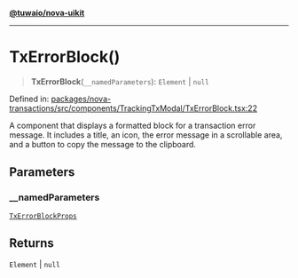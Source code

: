 [**@tuwaio/nova-uikit**](../../../README.md)

***

# TxErrorBlock()

> **TxErrorBlock**(`__namedParameters`): `Element` \| `null`

Defined in: [packages/nova-transactions/src/components/TrackingTxModal/TxErrorBlock.tsx:22](https://github.com/TuwaIO/nova-uikit/blob/10956f94b5825fb5faaa8de50c7681fa43843c24/packages/nova-transactions/src/components/TrackingTxModal/TxErrorBlock.tsx#L22)

A component that displays a formatted block for a transaction error message.
It includes a title, an icon, the error message in a scrollable area,
and a button to copy the message to the clipboard.

## Parameters

### \_\_namedParameters

[`TxErrorBlockProps`](../type-aliases/TxErrorBlockProps.md)

## Returns

`Element` \| `null`
